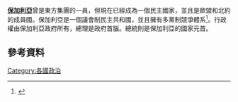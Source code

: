 '''[[保加利亞|保加利亞]]'''曾是東方集團的一員，但現在已經成為一個民主國家，並且是歐盟和北約的成員國。保加利亞是一個議會制民主共和國，並且擁有多黨制競爭體系<ref>{{Cite web |url=http://www.vks.bg/english/vksen_p04_01.htm |title=Constitution of the Republic of Bulgaria |accessdate=2015-01-06 |archive-date=2014-03-11 |archive-url=https://web.archive.org/web/20140311164232/http://www.vks.bg/english/vksen_p04_01.htm |dead-url=yes }}</ref>。行政權由保加利亞政府所有，總理是政府首腦。總統則是保加利亞的國家元首。
== 參考資料 ==
{{Reflist}}
{{欧洲题目|政治}}
[[Category:各國政治|Category:各國政治]]